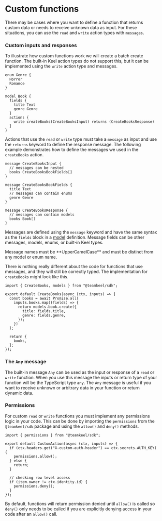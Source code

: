 
# Custom functions

There may be cases where you want to define a function that returns custom data or needs to receive unknown data as input. For these situations, you can use the `read` and `write` action types with `messages`.

### Custom inputs and responses

To illustrate how custom functions work we will create a batch create function. The built-in Keel action types do not support this, but it can be implemented using the `write` action type and messages.

```keel filename="schema.keel"
enum Genre {
  Horror
  Romance
}

model Book {
  fields {
    title Text
    genre Genre
  }
  actions {
    write createBooks(CreateBooksInput) returns (CreateBooksResponse)
  }
}
```

Actions that use the `read` or `write` type must take a `message` as input and use the `returns` keyword to define the response message. The following example demonstrates how to define the messages we used in the `createBooks` action.

```keel filename="schema.keel"
message CreateBooksInput {
  // messages can be nested
  books CreateBooksBookFields[]
}

message CreateBooksBookFields {
  title Text
  // messages can contain enums
  genre Genre
}

message CreateBooksResponse {
  // messages can contain models
  books Book[]
}
```

Messages are defined using the `message` keyword and have the same syntax as the `fields` block in a [model](/models) definition. Message fields can be other messages, models, enums, or built-in Keel types.


<Callout>
  Message names must be **UpperCamelCase** and must be distinct from any model
  or enum name.
</Callout>

There is nothing really different about the code for functions that use messages, and they will still be correctly typed. The implementation for `createBooks` might look like this.

```tsx filename="functions/createBooks.ts"
import { CreateBooks, models } from "@teamkeel/sdk";

export default CreateBooks(async (ctx, inputs) => {
  const books = await Promise.all(
    inputs.books.map((fields) => {
      return models.book.create({
        title: fields.title,
        genre: fields.genre,
      });
    })
  );

  return {
    books,
  };
});
```

### The `Any` message

The built-in message `Any` can be used as the input or response of a `read` or `write` function. When you use this message the inputs or return type of your function will be the TypeScript type `any`. The `Any` message is useful if you want to receive unknown or arbitrary data in your function or return dynamic data.

### Permissions

For custom `read` or `write` functions you must implement any permissions logic in your code. This can be done by importing the `permissions` from the `@teamkeel/sdk` package and using the `allow()` and `deny()` methods.

```tsx filename="functions/createBooks.ts"
import { permissions } from "@teamkeel/sdk";

export default CustomAction(async (ctx, inputs) => {
  if (ctx.headers.get("X-custom-auth-header") == ctx.secrets.AUTH_KEY) {
    permissions.allow();
  } else {
    return;
  }

  // checking row level access
  if (item.owner != ctx.identity.id) {
    permissions.deny();
  }
});
```

By default, functions will return permission denied until `allow()` is called so `deny()` only needs to be called if you are explicitly denying access in your code after an `allow()` call.
